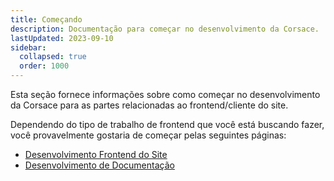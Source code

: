 ```yaml
---
title: Começando
description: Documentação para começar no desenvolvimento da Corsace.
lastUpdated: 2023-09-10
sidebar:
  collapsed: true
  order: 1000
---
```


Esta seção fornece informações sobre como começar no desenvolvimento da Corsace para as partes relacionadas ao frontend/cliente do site.

Dependendo do tipo de trabalho de frontend que você está buscando fazer, você provavelmente gostaria de começar pelas seguintes páginas:

-   [Desenvolvimento Frontend do Site](web-running-environment)
-   [Desenvolvimento de Documentação](docs-running-environment)
